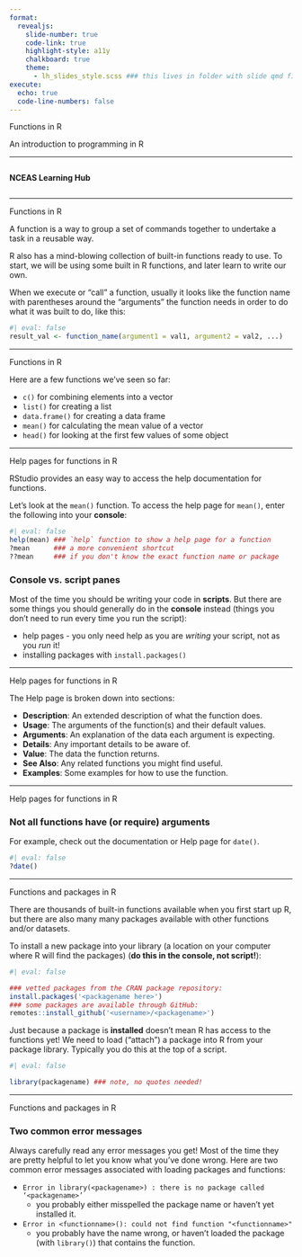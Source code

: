 ```yaml
---
format: 
  revealjs:
    slide-number: true
    code-link: true
    highlight-style: a11y
    chalkboard: true
    theme:
      - lh_slides_style.scss ### this lives in folder with slide qmd file
execute:
  echo: true
  code-line-numbers: false
---
```


[Functions in R]{.custom-title}

[An introduction to programming in R]{.custom-subtitle}

<hr class="hr-red">

::: {.column width="50%"}
[**NCEAS Learning Hub**]{.custom-subtitle2}<br>
:::

---

[Functions in R]{.slide-title}

A function is a way to group a set of commands together to undertake a task in a reusable way.

:::{.body-text}
R also has a mind-blowing collection of built-in functions ready to use. To start, we will be using some built in R functions, and later learn to write our own.

When we execute or "call" a function, usually it looks like the function name with parentheses around the "arguments" the function needs in order to do what it was built to do, like this:
:::

```r
#| eval: false
result_val <- function_name(argument1 = val1, argument2 = val2, ...)
```

---

[Functions in R]{.slide-title}

Here are a few functions we've seen so far:

:::{.body-text}

* `c()` for combining elements into a vector
* `list()` for creating a list
* `data.frame()` for creating a data frame
* `mean()` for calculating the mean value of a vector
* `head()` for looking at the first few values of some object

:::

---

[Help pages for functions in R]{.slide-title}

:::{.body-text}

RStudio provides an easy way to access the help documentation for functions.

Let's look at the `mean()` function.  To access the help page for `mean()`, enter the following into your **console**:
:::

```r
#| eval: false
help(mean) ### `help` function to show a help page for a function
?mean      ### a more convenient shortcut
??mean     ### if you don't know the exact function name or package
```

:::{.callout-tip}
### Console vs. script panes

::::{.body-text}

Most of the time you should be writing your code in **scripts**.  But there are some things you should generally do in the **console** instead (things you don't need to run every time you run the script):

* help pages - you only need help as you are *writing* your script, not as you *run* it!
* installing packages with `install.packages()`

::::
:::

---

[Help pages for functions in R]{.slide-title}

The Help page is broken down into sections:

:::{.body-text}

-   **Description**: An extended description of what the function does.
-   **Usage**: The arguments of the function(s) and their default values.
-   **Arguments**: An explanation of the data each argument is expecting.
-   **Details**: Any important details to be aware of.
-   **Value**: The data the function returns.
-   **See Also**: Any related functions you might find useful.
-   **Examples**: Some examples for how to use the function.

:::

---

[Help pages for functions in R]{.slide-title}

::: {.callout-note}
### Not all functions have (or require) arguments

For example, check out the documentation or Help page for `date()`.

:::

```r
#| eval: false
?date()
```

---

[Functions and packages in R]{.slide-title}

:::{.body-text}
There are thousands of built-in functions available when you first start up R, but there are also many many packages available with other functions and/or datasets.

To install a new package into your library (a location on your computer where R will find the packages) (**do this in the console, not script!**):
:::

```r
#| eval: false

### vetted packages from the CRAN package repository:
install.packages('<packagename here>')
### some packages are available through GitHub:
remotes::install_github('<username>/<packagename>')
```

:::{.body-text}
Just because a package is **installed** doesn't mean R has access to the functions yet!  We need to load ("attach") a package into R from your package library.  Typically you do this at the top of a script.
:::

```r
#| eval: false

library(packagename) ### note, no quotes needed!
```

---

[Functions and packages in R]{.slide-title}

:::{.callout-warning}
### Two common error messages

:::{.body-text}
Always carefully read any error messages you get!  Most of the time they are pretty helpful to let you know what you've done wrong.  Here are two common error messages associated with loading packages and functions:

* `Error in library(<packagename>) : there is no package called ‘<packagename>’`
    * you probably either misspelled the package name or haven't yet installed it.
* `Error in <functionname>(): could not find function "<functionname>"`
    * you probably have the name wrong, or haven't loaded the package (with `library()`) that contains the function.

:::
:::
